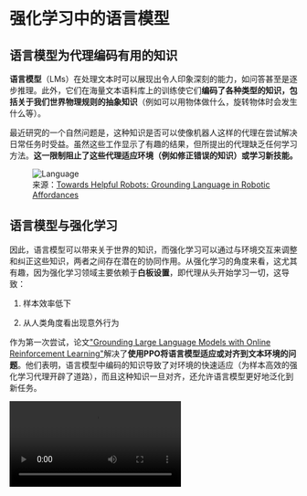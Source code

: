 # 强化学习中的语言模型
## 语言模型为代理编码有用的知识

**语言模型**（LMs）在处理文本时可以展现出令人印象深刻的能力，如问答甚至是逐步推理。此外，它们在海量文本语料库上的训练使它们**编码了各种类型的知识，包括关于我们世界物理规则的抽象知识**（例如可以用物体做什么，旋转物体时会发生什么等）。

最近研究的一个自然问题是，这种知识是否可以使像机器人这样的代理在尝试解决日常任务时受益。虽然这些工作显示了有趣的结果，但所提出的代理缺乏任何学习方法。**这一限制阻止了这些代理适应环境（例如修正错误的知识）或学习新技能。**

<figure>
<img src="https://huggingface.co/datasets/huggingface-deep-rl-course/course-images/resolve/main/en/unit12/language.png" alt="Language" />
<figcaption>来源：<a href="https://ai.googleblog.com/2022/08/towards-helpful-robots-grounding.html">Towards Helpful Robots: Grounding Language in Robotic Affordances</a></figcaption>
</figure>

## 语言模型与强化学习

因此，语言模型可以带来关于世界的知识，而强化学习可以通过与环境交互来调整和纠正这些知识，两者之间存在潜在的协同作用。从强化学习的角度来看，这尤其有趣，因为强化学习领域主要依赖于**白板设置**，即代理从头开始学习一切，这导致：

1) 样本效率低下

2) 从人类角度看出现意外行为

作为第一次尝试，论文["Grounding Large Language Models with Online Reinforcement Learning"](https://arxiv.org/abs/2302.02662v1)解决了**使用PPO将语言模型适应或对齐到文本环境的问题**。他们表明，语言模型中编码的知识导致了对环境的快速适应（为样本高效的强化学习代理开辟了道路），而且这种知识一旦对齐，还允许语言模型更好地泛化到新任务。

<video src="https://huggingface.co/datasets/huggingface-deep-rl-course/course-images/resolve/main/en/unit12/papier_v4.mp4" type="video/mp4" controls />

["Guiding Pretraining in Reinforcement Learning with Large Language Models"](https://arxiv.org/abs/2302.06692)研究的另一个方向是保持语言模型冻结，但利用其知识来**指导强化学习代理的探索**。这种方法允许强化学习代理被引导到对人类有意义且可能有用的行为，而无需在训练过程中有人类参与。

<figure>
<img src="https://huggingface.co/datasets/huggingface-deep-rl-course/course-images/resolve/main/en/unit12/language2.png" alt="Language" />
<figcaption> 来源：<a href="https://ai.googleblog.com/2022/08/towards-helpful-robots-grounding.html"> Towards Helpful Robots: Grounding Language in Robotic Affordances</a>  </figcaption>
</figure>

几个限制使这些工作仍然非常初步，例如需要将代理的观察转换为文本后再给语言模型，以及与非常大的语言模型交互的计算成本。

## 进一步阅读

欲了解更多信息，我们建议你查看以下资源：

- [Google Research, 2022 & beyond: Robotics](https://ai.googleblog.com/2023/02/google-research-2022-beyond-robotics.html)
- [Pre-Trained Language Models for Interactive Decision-Making](https://arxiv.org/abs/2202.01771)
- [Grounding Large Language Models with Online Reinforcement Learning](https://arxiv.org/abs/2302.02662v1)
- [Guiding Pretraining in Reinforcement Learning with Large Language Models](https://arxiv.org/abs/2302.06692)

## 作者

本节由<a href="https://twitter.com/ClementRomac"> Clément Romac </a>撰写
